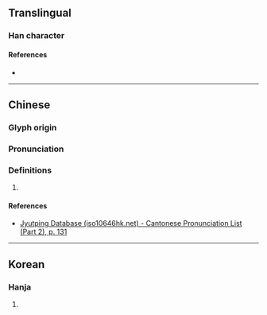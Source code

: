 {{character info}}
==Translingual==

===Han character===
{{Han char|rn=75|rad=木|as=11|sn=15|four=40927|canj=DILB|ids=⿰木庸}}

====References====
* {{Han ref|kx=0547.010|dkj=15358|dj=0934.280|hdz=21283.140|uh=69E6|ud=27110|bh=E5E1|bd=58849}}

----

==Chinese==
{{zh-forms}}

===Glyph origin===
{{Han etym}}

===Pronunciation===
{{zh-pron
|m=yōng
|c=jung4
|mc=y
|oc=y
|cat=
}}

===Definitions===
{{zh-hanzi}}

# {{rfdef|zh}}

====References====
* [http://www.iso10646hk.net/jp/document/download.jsp Jyutping Database (iso10646hk.net) - Cantonese Pronunciation List (Part 2), p. 131]

----

==Korean==

===Hanja===
{{ko-hanja|hangeul=용|eumhun=}}

# {{rfdef|ko|sort=木11}}